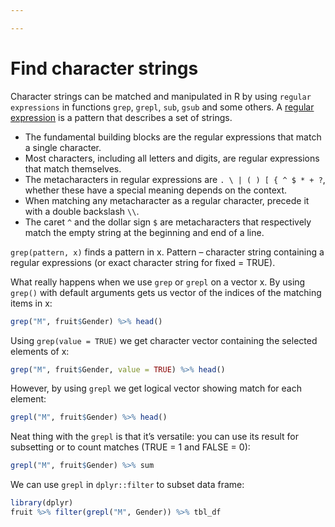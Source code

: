 ```yaml
---

---
```


# Find character strings 

Character strings can be matched and manipulated in R by using `regular expressions` in functions `grep`, `grepl`, `sub`, `gsub` and some others.
A [regular expression](https://stat.ethz.ch/R-manual/R-devel/library/base/html/regex.html) is a pattern that describes a set of strings.

+ The fundamental building blocks are the regular expressions that match a single character. 
+ Most characters, including all letters and digits, are regular expressions that match themselves. 
+ The metacharacters in regular expressions are `. \ | ( ) [ { ^ $ * + ?`, whether these have a special meaning depends on the context. 
+ When matching any metacharacter as a regular character, precede it with a double backslash `\\`.
+ The caret `^` and the dollar sign `$` are metacharacters that respectively match the empty string at the beginning and end of a line.

`grep(pattern, x)` finds a pattern in x. Pattern -- character string containing a regular expressions (or exact character string for fixed = TRUE).

What really happens when we use `grep` or `grepl` on a vector x.
By using `grep()` with default arguments gets us vector of the indices of the matching items in x:
```r
grep("M", fruit$Gender) %>% head()
```

Using `grep(value = TRUE)` we get character vector containing the selected elements of x:
```r
grep("M", fruit$Gender, value = TRUE) %>% head()
```

However, by using `grepl` we get logical vector showing match for each element:
```r
grepl("M", fruit$Gender) %>% head()
```

Neat thing with the `grepl` is that it's versatile: you can use its result for subsetting or to count matches (TRUE = 1 and FALSE = 0):
```r
grepl("M", fruit$Gender) %>% sum
```

We can use `grepl` in `dplyr::filter` to subset data frame:
```r
library(dplyr)
fruit %>% filter(grepl("M", Gender)) %>% tbl_df
```


